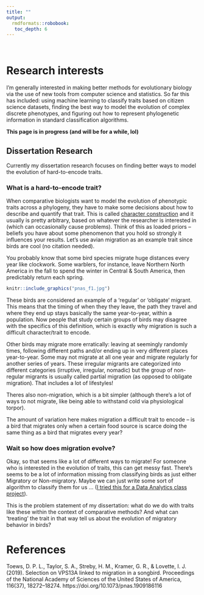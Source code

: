 ```yaml
---
title: ""
output: 
  rmdformats::robobook:
   toc_depth: 6
---
```



<br>

# Research interests

I'm generally interested in making better methods for evolutionary biology via the use of new tools from computer science and statistics. So far this has included: using machine learning to classify traits based on citizen science datasets, finding the best way to model the evolution of complex discrete phenotypes, and figuring out how to represent phylogenetic information in standard classification algorithms. 

**This page is in progress (and will be for a while, lol)**

## Dissertation Research

Currently my dissertation research focuses on finding better ways to model the evolution of hard-to-encode traits. 

### What is a hard-to-encode trait?

When comparative biologists want to model the evolution of phenotypic traits across a phylogeny, they have to make some decisions about how to describe and quantify that trait. This is called [character construction](https://www.britannica.com/science/character-biology) and it usually is pretty arbitrary, based on whatever the researcher is interested in (which can occasionally cause problems). Think of this as loaded priors -- beliefs you have about some phenomenon that you hold so strongly it influences your results. Let's use avian migration as an example trait since birds are cool (no citation needed). 

You probably know that some bird species migrate huge distances every year like clockwork. Some warblers, for instance, leave Northern North America in the fall to spend the winter in Central & South America, then predictably return each spring.


```r
knitr::include_graphics("pnas_f1.jpg")
```


These birds are considered an example of a 'regular' or 'obligate' migrant. This means that the timing of when they they leave, the path they travel and where they end up stays basically the same year-to-year, within a population. Now people that study certain groups of birds may disagree with the specifics of this definition, which is exactly why migration is such a difficult character/trait to encode.

Other birds may migrate more erratically: leaving at seemingly randomly times, following different paths and/or ending up in very different places year-to-year. Some may not migrate at all one year and migrate regularly for another series of years. These irregular migrants are categorized into different categories (irruptive, irregular, nomadic) but the group of non-regular migrants is usually called partial migration (as opposed to obligate migration). That includes a lot of lifestyles! 

Theres also non-migration, which is a bit simpler (although there's a lot of ways to not migrate, like being able to withstand cold via physiological torpor). 

The amount of variation here makes migration a difficult trait to encode -- is a bird that migrates only when a certain food source is scarce doing the same thing as a bird that migrates every year? 

### Wait so how does migration evolve?

Okay, so that seems like a lot of different ways to migrate! For someone who is interested in the evolution of traits, this can get messy fast. There's seems to be a lot of information missing from classifying birds as just either Migratory or Non-migratory. Maybe we can just write some sort of algorithm to classify them for us ... ([I tried this for a Data Analytics class project]()). 

This is the problem statement of my dissertation: what do we do with traits like these within the context of comparative methods? And what can 'treating' the trait in that way tell us about the evolution of migratory behavior in birds? 

# References 

Toews, D. P. L., Taylor, S. A., Streby, H. M., Kramer, G. R., & Lovette, I. J. (2019). Selection on VPS13A linked to migration in a songbird. Proceedings of the National Academy of Sciences of the United States of America, 116(37), 18272–18274. https://doi.org/10.1073/pnas.1909186116
